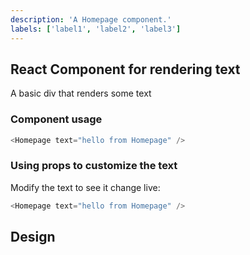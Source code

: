 ```yaml
---
description: 'A Homepage component.'
labels: ['label1', 'label2', 'label3']
---
```



## React Component for rendering text

A basic div that renders some text

### Component usage

```js
<Homepage text="hello from Homepage" />
```

### Using props to customize the text

Modify the text to see it change live:

```js live
<Homepage text="hello from Homepage" />
```

## Design

<FigmaEmbed src="https://www.figma.com/embed?embed_host=share&url=https%3A%2F%2Fwww.figma.com%2Ffile%2FhMvSkyTqPMvSbrmqBbs6nZ%2Fhomepage%3Fnode-id%3D1679%253A118322" />
